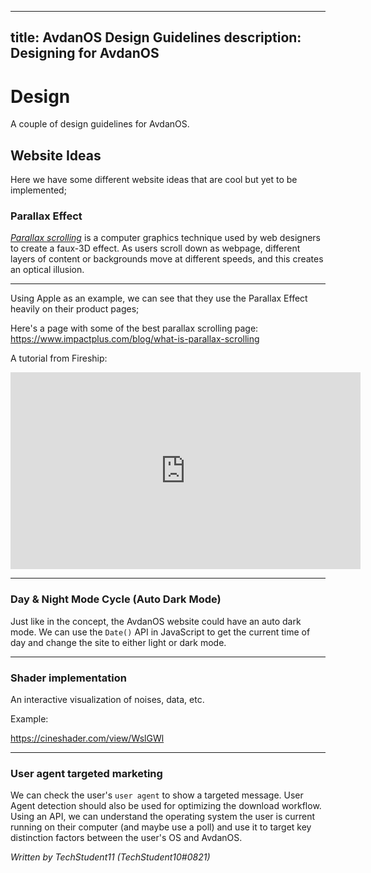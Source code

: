 
---
title: AvdanOS Design Guidelines
description: Designing for AvdanOS
---

# Design

A couple of design guidelines for AvdanOS.

## Website Ideas

Here we have some different website ideas that are cool but yet to be implemented;

### Parallax Effect
_<u>Parallax scrolling</u>_ is a computer graphics technique used by web designers to create a faux-3D effect. As users scroll down as webpage, different layers of content or backgrounds move at different speeds, and this creates an optical illusion.

---

Using Apple as an example, we can see that they use the Parallax Effect heavily on their product pages;

<AutoPlay src="/vid/macbook-air.webm" />

Here's a page with some of the best parallax scrolling page: https://www.impactplus.com/blog/what-is-parallax-scrolling

A tutorial from Fireship:

<iframe width="560" height="315" src="https://www.youtube-nocookie.com/embed/UgIwjLg4ONk" title="YouTube video player" frameBorder="0" allow="accelerometer; autoplay; clipboard-write; encrypted-media; gyroscope; picture-in-picture" allowFullScreen></iframe>

---

### Day & Night Mode Cycle (Auto Dark Mode)

Just like in the concept, the AvdanOS website could have an auto dark mode. We can use the `Date()` API in JavaScript to get the current time of day and change the site to either light or dark mode.

---

### Shader implementation

An interactive visualization of noises, data, etc.

Example:

https://cineshader.com/view/WslGWl

---

### User agent targeted marketing

We can check the user's `user agent` to show a targeted message. User Agent detection should also be used for optimizing the download workflow. Using an API, we can understand the operating system the user is current running on their computer (and maybe use a poll) and use it to target key distinction factors between the user's OS and AvdanOS.

_Written by TechStudent11 (TechStudent10#0821)_
